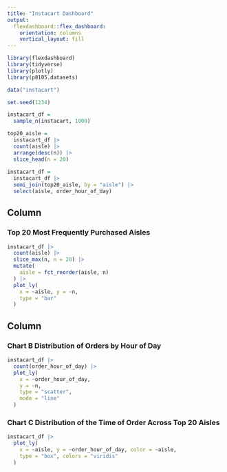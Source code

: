 ```yaml
---
title: "Instacart Dashboard"
output: 
  flexdashboard::flex_dashboard:
    orientation: columns
    vertical_layout: fill
---
```


```r
library(flexdashboard)
library(tidyverse)
library(plotly)
library(p8105.datasets)
```


```r
data("instacart")

set.seed(1234) 

instacart_df = 
  sample_n(instacart, 1000)

top20_aisle = 
  instacart_df |> 
  count(aisle) |> 
  arrange(desc(n)) |> 
  slice_head(n = 20) 
  
instacart_df = 
  instacart_df |> 
  semi_join(top20_aisle, by = "aisle") |> 
  select(aisle, order_hour_of_day)
```


Column {data-width=500}
-----------------------------------------------------------------------

### Top 20 Most Frequently Purchased Aisles

```r
instacart_df |> 
  count(aisle) |> 
  slice_max(n, n = 20) |> 
  mutate(
    aisle = fct_reorder(aisle, n)
  ) |> 
  plot_ly(
    x = ~aisle, y = ~n,
    type = "bar"
  )
```

Column {data-width=350}
-----------------------------------------------------------------------

### Chart B Distribution of Orders by Hour of Day

```r
instacart_df |> 
  count(order_hour_of_day) |> 
  plot_ly(
    x = ~order_hour_of_day,
    y = ~n,
    type = "scatter",
    mode = "line"
  )
```

### Chart C Distribution of the Time of Order Across Top 20 Aisles

```r
instacart_df |> 
  plot_ly(
    x = ~aisle, y = ~order_hour_of_day, color = ~aisle,
    type = "box", colors = "viridis"
  )
```

